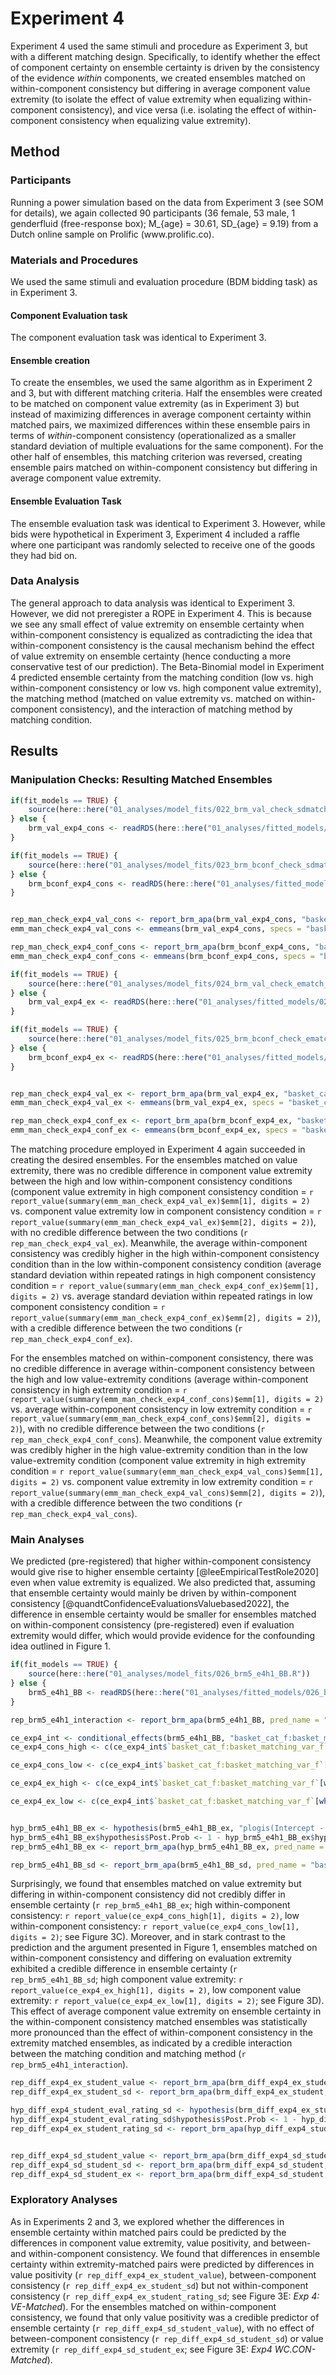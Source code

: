 # Experiment 4

Experiment 4 used the same stimuli and procedure as Experiment 3, but with a different matching design.
Specifically, to identify whether the effect of component certainty on ensemble certainty is driven by the consistency of the evidence _within_ components, we created ensembles matched on within-component consistency but differing in average component value extremity (to isolate the effect of value extremity when equalizing within-component consistency), and vice versa (i.e. isolating the effect of within-component consistency when equalizing value extremity).

## Method

### Participants

Running a power simulation based on the data from Experiment 3 (see SOM for details), we again collected 90 participants (36 female, 53 male, 1 genderfluid (free-response box); M_{age} = 30.61, SD_{age} = 9.19) from a Dutch online sample on Prolific (www.prolific.co).

### Materials and Procedures

We used the same stimuli and evaluation procedure (BDM bidding task) as in Experiment 3.

#### Component Evaluation task

The component evaluation task was identical to Experiment 3.

#### Ensemble creation

To create the ensembles, we used the same algorithm as in Experiment 2 and 3, but with different matching criteria.
Half the ensembles were created to be matched on component value extremity (as in Experiment 3) but instead of maximizing differences in average component certainty within matched pairs, we maximized differences within these ensemble pairs in terms of  _within_-component consistency (operationalized as a smaller standard deviation of multiple evaluations for the same component).
For the other half of ensembles, this matching criterion was reversed, creating ensemble pairs matched on within-component consistency but differing in average component value extremity.
 
#### Ensemble Evaluation Task
The ensemble evaluation task was identical to Experiment 3.
However, while bids were hypothetical in Experiment 3, Experiment 4 included a raffle where one participant was randomly selected to receive one of the goods they had bid on.


### Data Analysis

The general approach to data analysis was identical to Experiment 3.
However, we did not preregister a ROPE in Experiment 4. This is because we see any small effect of value extremity on ensemble certainty when within-component consistency is equalized as contradicting the idea that within-component consistency is the causal mechanism behind the effect of value extremity on ensemble certainty (hence conducting a more conservative test of our prediction).
The Beta-Binomial model in Experiment 4 predicted ensemble certainty from the matching condition (low vs. high within-component consistency or low vs. high component value extremity), the matching method (matched on value extremity vs. matched on within-component consistency), and the interaction of matching method by matching condition.

## Results

### Manipulation Checks: Resulting Matched Ensembles

```r

if(fit_models == TRUE) {
    source(here::here("01_analyses/model_fits/022_brm_val_check_sdmatch_e4.R"))
} else {
    brm_val_exp4_cons <- readRDS(here::here("01_analyses/fitted_models/022_brm_val_check_sdmatch_e4.rds"))
}

if(fit_models == TRUE) {
    source(here::here("01_analyses/model_fits/023_brm_bconf_check_sdmatch_e4.R"))
} else {
    brm_bconf_exp4_cons <- readRDS(here::here("01_analyses/fitted_models/023_brm_bconf_check_sdmatch_e4.rds"))
}


rep_man_check_exp4_val_cons <- report_brm_apa(brm_val_exp4_cons, "basket_cat_f1", "<", log_scale = FALSE)
emm_man_check_exp4_val_cons <- emmeans(brm_val_exp4_cons, specs = "basket_cat_f", type = "response")

rep_man_check_exp4_conf_cons <- report_brm_apa(brm_bconf_exp4_cons, "basket_cat_f1", ">", log_scale = FALSE)
emm_man_check_exp4_conf_cons <- emmeans(brm_bconf_exp4_cons, specs = "basket_cat_f", type = "response")

if(fit_models == TRUE) {
    source(here::here("01_analyses/model_fits/024_brm_val_check_ematch_e4.R"))
} else {
    brm_val_exp4_ex <- readRDS(here::here("01_analyses/fitted_models/024_brm_val_check_ematch_e4.rds"))
}

if(fit_models == TRUE) {
    source(here::here("01_analyses/model_fits/025_brm_bconf_check_ematch_e4.R"))
} else {
    brm_bconf_exp4_ex <- readRDS(here::here("01_analyses/fitted_models/025_brm_bconf_check_ematch_e4.rds"))
}


rep_man_check_exp4_val_ex <- report_brm_apa(brm_val_exp4_ex, "basket_cat_f1", "<", log_scale = FALSE)
emm_man_check_exp4_val_ex <- emmeans(brm_val_exp4_ex, specs = "basket_cat_f", type = "response")

rep_man_check_exp4_conf_ex <- report_brm_apa(brm_bconf_exp4_ex, "basket_cat_f1", ">", log_scale = FALSE)
emm_man_check_exp4_conf_ex <- emmeans(brm_bconf_exp4_ex, specs = "basket_cat_f", type = "response")

```

The matching procedure employed in Experiment 4 again succeeded in creating the desired ensembles.
For the ensembles matched on value extremity, there was no credible difference in component value extremity between the high and low within-component consistency conditions (component value extremity in high component consistency condition = `r report_value(summary(emm_man_check_exp4_val_ex)$emm[1], digits = 2)` vs. component value extremity low in component consistency condition = `r report_value(summary(emm_man_check_exp4_val_ex)$emm[2], digits = 2)`), with no credible difference between the two conditions (`r rep_man_check_exp4_val_ex`). 
Meanwhile, the average within-component consistency was credibly higher in the high within-component consistency condition than in the low within-component consistency condition (average standard deviation within repeated ratings in high component consistency condition = `r report_value(summary(emm_man_check_exp4_conf_ex)$emm[1], digits = 2)` vs. average standard deviation within repeated ratings in low component consistency condition = `r report_value(summary(emm_man_check_exp4_conf_ex)$emm[2], digits = 2)`), with a credible difference between the two conditions (`r rep_man_check_exp4_conf_ex`). 

For the ensembles matched on within-component consistency, there was no credible difference in average within-component consistency between the high and low value-extremity conditions (average within-component consistency in high extremity condition = `r report_value(summary(emm_man_check_exp4_conf_cons)$emm[1], digits = 2)` vs. average within-component consistency in low extremity condition = `r report_value(summary(emm_man_check_exp4_conf_cons)$emm[2], digits = 2)`), with no credible difference between the two conditions (`r rep_man_check_exp4_conf_cons`).
Meanwhile, the component value extremity was credibly higher in the high value-extremity condition than in the low value-extremity condition (component value extremity in high extremity condition = `r report_value(summary(emm_man_check_exp4_val_cons)$emm[1], digits = 2)` vs. component value extremity in low extremity condition = `r report_value(summary(emm_man_check_exp4_val_cons)$emm[2], digits = 2)`), with a credible difference between the two conditions (`r rep_man_check_exp4_val_cons`).

### Main Analyses

We predicted (pre-registered) that higher within-component consistency would give rise to higher ensemble certainty [@leeEmpiricalTestRole2020] even when value extremity is equalized.
We also predicted that, assuming that ensemble certainty would mainly be driven by within-component consistency [@quandtConfidenceEvaluationsValuebased2022], the difference in ensemble certainty would be smaller for ensembles matched on within-component consistency (pre-registered) even if evaluation extremity would differ, which would provide evidence for the confounding idea outlined in Figure 1.

```r

if(fit_models == TRUE) {
    source(here::here("01_analyses/model_fits/026_brm5_e4h1_BB.R"))
} else {
    brm5_e4h1_BB <- readRDS(here::here("01_analyses/fitted_models/026_brm5_e4h1_BB.rds"))
}

rep_brm5_e4h1_interaction <- report_brm_apa(brm5_e4h1_BB, pred_name = "basket_cat_f1:basket_matching_var_f1", postprop_direction = ">", hypothesis = FALSE, log_scale = TRUE, print_out = TRUE)

ce_exp4_int <- conditional_effects(brm5_e4h1_BB, "basket_cat_f:basket_matching_var_f")
ce_exp4_cons_high <- c(ce_exp4_int$`basket_cat_f:basket_matching_var_f`[which(ce_exp4_int$basket_cat_f == "high" & ce_exp4_int$basket_cat_f$basket_matching_var_f == "evaluation_ex"),]$estimate__[1], ce_exp4_int$`basket_cat_f:basket_matching_var_f`[which(ce_exp4_int$basket_cat_f == "high" & ce_exp4_int$basket_cat_f$basket_matching_var_f == "evaluation_ex"),]$lower__[1], ce_exp4_int$`basket_cat_f:basket_matching_var_f`[which(ce_exp4_int$basket_cat_f == "high" & ce_exp4_int$basket_cat_f$basket_matching_var_f == "evaluation_ex"),]$upper__[1])

ce_exp4_cons_low <- c(ce_exp4_int$`basket_cat_f:basket_matching_var_f`[which(ce_exp4_int$basket_cat_f == "low" & ce_exp4_int$basket_cat_f$basket_matching_var_f == "evaluation_ex"),]$estimate__[1], ce_exp4_int$`basket_cat_f:basket_matching_var_f`[which(ce_exp4_int$basket_cat_f == "low" & ce_exp4_int$basket_cat_f$basket_matching_var_f == "evaluation_ex"),]$lower__[1], ce_exp4_int$`basket_cat_f:basket_matching_var_f`[which(ce_exp4_int$basket_cat_f == "low" & ce_exp4_int$basket_cat_f$basket_matching_var_f == "evaluation_ex"),]$upper__[1])

ce_exp4_ex_high <- c(ce_exp4_int$`basket_cat_f:basket_matching_var_f`[which(ce_exp4_int$basket_cat_f == "high" & ce_exp4_int$basket_cat_f$basket_matching_var_f == "rating_sd"),]$estimate__[1], ce_exp4_int$`basket_cat_f:basket_matching_var_f`[which(ce_exp4_int$basket_cat_f == "high" & ce_exp4_int$basket_cat_f$basket_matching_var_f == "rating_sd"),]$lower__[1], ce_exp4_int$`basket_cat_f:basket_matching_var_f`[which(ce_exp4_int$basket_cat_f == "high" & ce_exp4_int$basket_cat_f$basket_matching_var_f == "rating_sd"),]$upper__[1])

ce_exp4_ex_low <- c(ce_exp4_int$`basket_cat_f:basket_matching_var_f`[which(ce_exp4_int$basket_cat_f == "low" & ce_exp4_int$basket_cat_f$basket_matching_var_f == "rating_sd"),]$estimate__[1], ce_exp4_int$`basket_cat_f:basket_matching_var_f`[which(ce_exp4_int$basket_cat_f == "low" & ce_exp4_int$basket_cat_f$basket_matching_var_f == "rating_sd"),]$lower__[1], ce_exp4_int$`basket_cat_f:basket_matching_var_f`[which(ce_exp4_int$basket_cat_f == "low" & ce_exp4_int$basket_cat_f$basket_matching_var_f == "rating_sd"),]$upper__[1])


hyp_brm5_e4h1_BB_ex <- hypothesis(brm5_e4h1_BB_ex, "plogis(Intercept - basket_cat_f1) > plogis(Intercept + basket_cat_f1)", alpha = 0.025) # loaded in Experiment 1 file 
hyp_brm5_e4h1_BB_ex$hypothesis$Post.Prob <- 1 - hyp_brm5_e4h1_BB_ex$hypothesis$Post.Prob
rep_brm5_e4h1_BB_ex <- report_brm_apa(hyp_brm5_e4h1_BB_ex, pred_name = "basket_cat_f1", postprop_direction = ">", hypothesis = TRUE, log_scale = FALSE, print_out = TRUE)

rep_brm5_e4h1_BB_sd <- report_brm_apa(brm5_e4h1_BB_sd, pred_name = "basket_cat_f1", postprop_direction = "<", hypothesis = FALSE, log_scale = TRUE, print_out = TRUE)
```

Surprisingly, we found that ensembles matched on value extremity but differing in within-component consistency did not credibly differ in ensemble certainty (`r rep_brm5_e4h1_BB_ex`; high within-component consistency: `r report_value(ce_exp4_cons_high[1], digits = 2)`, low within-component consistency: `r report_value(ce_exp4_cons_low[1], digits = 2)`; see Figure 3C).
Moreover, and in stark contrast to the prediction and the argument presented in Figure 1, ensembles matched on within-component consistency and differing on evaluation extremity exhibited a credible difference in ensemble certainty (`r rep_brm5_e4h1_BB_sd`; high component value extremity: `r report_value(ce_exp4_ex_high[1], digits = 2)`, low component value extremity: `r report_value(ce_exp4_ex_low[1], digits = 2)`; see Figure 3D). 
This effect of average component value extremity on ensemble certainty in the within-component consistency matched ensembles was statistically more pronounced than the effect of within-component consistency in the extremity matched ensembles, as indicated by a credible interaction between the matching condition and matching method (`r rep_brm5_e4h1_interaction`).

```r
rep_diff_exp4_ex_student_value <- report_brm_apa(brm_diff_exp4_ex_student, "basket_value_diff_s", "<", log_scale = FALSE)
rep_diff_exp4_ex_student_sd <- report_brm_apa(brm_diff_exp4_ex_student, "basket_value_sd_diff_s", ">", log_scale = FALSE)

hyp_diff_exp4_student_eval_rating_sd <- hypothesis(brm_diff_exp4_ex_student, "-basket_rating_sd_diff_s <0 ", alpha = 0.025)
hyp_diff_exp4_student_eval_rating_sd$hypothesis$Post.Prob <- 1 - hyp_diff_exp4_student_eval_rating_sd$hypothesis$Post.Prob
rep_diff_exp4_ex_student_rating_sd <- report_brm_apa(hyp_diff_exp4_student_eval_rating_sd, "basket_rating_sd_diff_s", "<", hypothesis = TRUE)


rep_diff_exp4_sd_student_value <- report_brm_apa(brm_diff_exp4_sd_student, "basket_value_diff_s", "<", log_scale = FALSE)
rep_diff_exp4_sd_student_sd <- report_brm_apa(brm_diff_exp4_sd_student, "basket_value_sd_diff_s", ">", log_scale = FALSE)
rep_diff_exp4_sd_student_ex <- report_brm_apa(brm_diff_exp4_sd_student, "basket_value_ex_diff_s", "<", log_scale = FALSE)

```

### Exploratory Analyses

As in Experiments 2 and 3, we explored whether the differences in ensemble certainty within matched pairs could be predicted by the differences in component value extremity, value positivity, and between- and within-component consistency.
We found that differences in ensemble certainty within extremity-matched pairs were predicted by differences in value positivity (`r rep_diff_exp4_ex_student_value`), between-component consistency (`r rep_diff_exp4_ex_student_sd`) but not within-component consistency (`r rep_diff_exp4_ex_student_rating_sd`; see Figure 3E: *Exp 4: VE-Matched*).
For the ensembles matched on within-component consistency, we found that only value positivity was a credible predictor of ensemble certainty (`r rep_diff_exp4_sd_student_value`), with no effect of between-component consistency (`r rep_diff_exp4_sd_student_sd`) or value extremity (`r rep_diff_exp4_sd_student_ex`; see Figure 3E: *Exp4 WC.CON-Matched*).